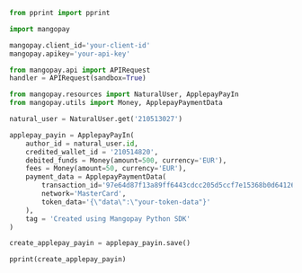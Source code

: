 ```python Python  
from pprint import pprint

import mangopay

mangopay.client_id='your-client-id'
mangopay.apikey='your-api-key'

from mangopay.api import APIRequest
handler = APIRequest(sandbox=True)

from mangopay.resources import NaturalUser, ApplepayPayIn
from mangopay.utils import Money, ApplepayPaymentData

natural_user = NaturalUser.get('210513027')

applepay_payin = ApplepayPayIn(
    author_id = natural_user.id,
    credited_wallet_id = '210514820',
    debited_funds = Money(amount=500, currency='EUR'),
    fees = Money(amount=50, currency='EUR'),
    payment_data = ApplepayPaymentData(
        transaction_id='97e64d87f13a89ff6443cdcc205d5ccf7e15368b0d64126a8a2e0888a3a5c2a0',
        network='MasterCard',        
        token_data='{\"data\":\"your-token-data"}'
    ),
    tag = 'Created using Mangopay Python SDK'
)

create_applepay_payin = applepay_payin.save()

pprint(create_applepay_payin)
```